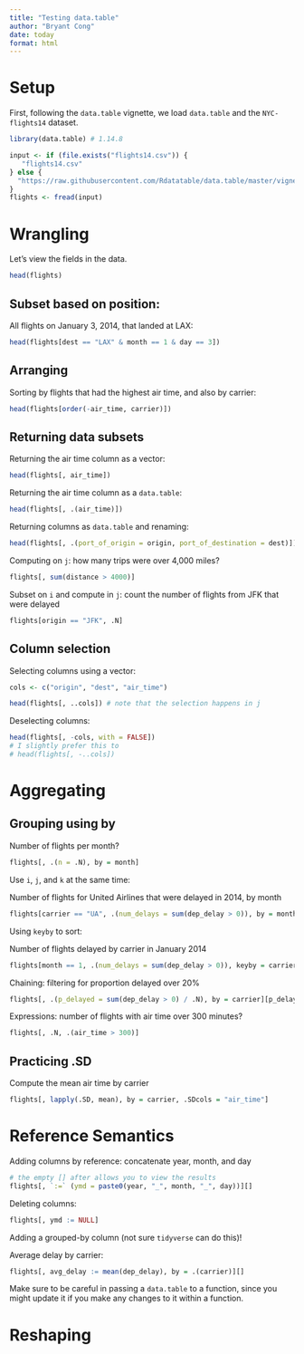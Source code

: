 ```yaml
---
title: "Testing data.table"
author: "Bryant Cong"
date: today
format: html
---
```


# Setup 

First, following the `data.table` vignette, we load `data.table` and the `NYC-flights14` dataset.

```r
library(data.table) # 1.14.8 
```

```r
input <- if (file.exists("flights14.csv")) {
   "flights14.csv"
} else {
  "https://raw.githubusercontent.com/Rdatatable/data.table/master/vignettes/flights14.csv"
}
flights <- fread(input)
```

# Wrangling 

Let's view the fields in the data.

```r
head(flights)
```

## Subset based on position:

All flights on January 3, 2014, that landed at LAX:

```r
head(flights[dest == "LAX" & month == 1 & day == 3])
```

## Arranging 

Sorting by flights that had the highest air time, and also by carrier:

```r
head(flights[order(-air_time, carrier)])
```

## Returning data subsets 

Returning the air time column as a vector:

```r
head(flights[, air_time])
```

Returning the air time column as a `data.table`: 

```r
head(flights[, .(air_time)])
```

Returning columns as `data.table` and renaming:

```r
head(flights[, .(port_of_origin = origin, port_of_destination = dest)])
```

Computing on `j`: how many trips were over 4,000 miles?

```r
flights[, sum(distance > 4000)]
```

Subset on `i` and compute in `j`: count the number of flights from JFK that were delayed

```r
flights[origin == "JFK", .N]
```

## Column selection 

Selecting columns using a vector:

```r
cols <- c("origin", "dest", "air_time")

head(flights[, ..cols]) # note that the selection happens in j
```

Deselecting columns:

```r
head(flights[, -cols, with = FALSE])
# I slightly prefer this to 
# head(flights[, -..cols])
```

# Aggregating 

## Grouping using by 

Number of flights per month?

```r
flights[, .(n = .N), by = month]
```

Use `i`, `j`, and `k` at the same time:

Number of flights for United Airlines that were delayed in 2014, by month

```r
flights[carrier == "UA", .(num_delays = sum(dep_delay > 0)), by = month]
```

Using `keyby` to sort: 

Number of flights delayed by carrier in January 2014 

```r
flights[month == 1, .(num_delays = sum(dep_delay > 0)), keyby = carrier]
```


Chaining: filtering for proportion delayed over 20%


```r
flights[, .(p_delayed = sum(dep_delay > 0) / .N), by = carrier][p_delayed > 0.2]
```

Expressions: number of flights with air time over 300 minutes?

```r
flights[, .N, .(air_time > 300)]
```


## Practicing .SD 

Compute the mean air time by carrier 


```r
flights[, lapply(.SD, mean), by = carrier, .SDcols = "air_time"]
```


# Reference Semantics 

Adding columns by reference: concatenate year, month, and day

```r
# the empty [] after allows you to view the results
flights[, `:=` (ymd = paste0(year, "_", month, "_", day))][]
```

Deleting columns:

```r
flights[, ymd := NULL]
```

Adding a grouped-by column (not sure `tidyverse` can do this)!

Average delay by carrier:

```r
flights[, avg_delay := mean(dep_delay), by = .(carrier)][]
```

Make sure to be careful in passing a `data.table` to a function, since you might update it if you make any changes to it within a function.

# Reshaping 























